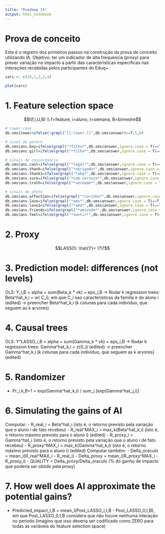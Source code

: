```yaml
---
title: "Roadmap IA"
output: html_notebook
---
```


# Prova de conceito

Este é o registro dos primeiros passos na construção da prova de conceito utilizando IA. 
Objetivo: ter um indicador de alta frequencia (proxy) para prever variação no impacto a partir das caracteristicas específicas nas interações recebidas pelos participantes do Eduq+


```r
cars <- c(10,1,2,3,4)
```

```r
plot(cars)
```


# 1. Feature selection space

$$I(f,i,U,B) \\ f=feature, i=aluno, t=semana, B=bimestre$$

```r

# Lower case
db.sms$lower=ifelse(!grepl("[[:lower:]]",db.sms$answer)==T,1,0)

# sinal de genero
db.sms$ans.boy=ifelse(grepl("*filho*",db.sms$answer,ignore.case = T)==T,1,0)
db.sms$ans.girl=ifelse(grepl("*filha*",db.sms$answer,ignore.case = T)==T,1,0)

# sinais de concordancia 
db.sms$ans.cool=ifelse(grepl("*legal*",db.sms$answer,ignore.case = T)==T,1,0)
db.sms$ans.thank=ifelse(grepl("*obrigado*",db.sms$answer,ignore.case = T)==T,1,0)
db.sms$ans.thank1=ifelse(grepl("*obg*",db.sms$answer,ignore.case = T)==T,1,0)
db.sms$ans.sure=ifelse(grepl("*com certeza*",db.sms$answer,ignore.case = T)==T,1,0)
db.sms$ans.truth=ifelse(grepl("*verdade*",db.sms$answer,ignore.case = T)==T,1,0)

# sinais de afeto
db.sms$ans.affection=ifelse(grepl("*carinho*",db.sms$answer,ignore.case = T)==T,1,0)
db.sms$ans.love=ifelse(grepl("*amo*",db.sms$answer,ignore.case = T)==T,1,0)
db.sms$ans.love1=ifelse(grepl("*ama*",db.sms$answer,ignore.case = T)==T,1,0)
db.sms$ans.friends=ifelse(grepl("*amizade*",db.sms$answer,ignore.case = T)==T,1,0)
db.sms$ans.feel=ifelse(grepl("*sentir*",db.sms$answer,ignore.case = T)==T,1,0)

```


# 2. Proxy


$$LASSO\: \hat{Y}= \?\?$$


# 3. Prediction model: differences (not levels)

OLS: Y_i,B = alpha + sum(Beta_k * vk) + eps_i,B
-> Rodar k regression trees: Beta^hat_k,i = w(
C_i), em que C_i sao caracteristicas da familia e do aluno i (edited)
-> preencher Beta^hat_k,i (k colunas para cada individuo, que seguem as k arvores)


# 4. Causal trees

OLS: Y^LASSO_i,B = alpha + sum(Gamma_k * vk) + eps_i,B
-> Rodar k regression trees: Gamma^hat_k,i = z(X_i) (edited)
-> preencher Gamma^hat_k,i (k colunas para cada individuo, que seguem as k arvores) (edited)


# 5. Randomizer 

- Pr_i,k,B+1 = exp(Gamma^hat_k,i) / sum_j [exp(Gamma^hat_j,i)]


# 6. Simulating the gains of AI

Computar: 
- R_real_i = Beta^hat_i (isto é, o retorno previsto pela variação que o aluno i de fato recebeu)
- R_real^MAX_i = max_k(Beta^hat_k,i) (isto é, o retorno máximo previsto para o aluno i) (edited)
- R_proxy_i = Gamma^hat_i (isto é, o retorno previsto pela variação que o aluno i de fato recebeu)
- R_proxy^MAX_i = max_k(Gamma^hat_k,i) (isto é, o retorno máximo previsto para o aluno i) (edited)
Computar também:
- Delta_oraculo = mean_i(R_real^MAX_i - R_real_i)
- Delta_proxy = mean_i(R_proxy^MAX_i - R_proxy_i)
- QUALITY = Delta_proxy/Delta_oraculo (% do ganho de impacto que poderia ser obtido pela proxy)


# 7. How well does AI approximate the potential gains?

- Predicted_impact_t,B = mean_i(Post_LASSO_i,t,B - Post_LASSO_0,t,B), em que Post_LASSO_0,t,B considera que não houve nenhuma interação no período (imagino que isso deveria ser codificado como ZERO para todas as variáveis do feature selection space)


```r
```
